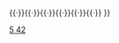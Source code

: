 {{周期表框架|[[钼化合物]]|钼化合物
|H=[[钼酸|{{chem|H|2|MoO|4}}]]
|Li=[[钼酸锂|{{chem|Li|2|MoO|4}}]]
|C=[[六羰基钼|Mo(CO)<sub>6</sub>]]</br>[[碳化钼|Mo<sub>2</sub>C]]
|N=[[正钼酸铵|{{chem|(NH|4|)|2|MoO|4}}]]</br>[[仲钼酸铵|{{chem|(NH|4|)|6|Mo|7|O|24}}]]</br>[[四硫代钼酸铵|{{chem|(NH|4|)|2|MoS|4}}]]</br>[[硝酸双氧钼|{{chem|MoO|2|(NO|3|)|2}}]]
|O=[[一氧化钼|MoO]]</br>[[三氧化二钼|Mo<sub>2</sub>O<sub>3</sub>]]</br>[[二氧化钼|MoO<sub>2</sub>]]</br>[[五氧化二钼|Mo<sub>2</sub>O<sub>5</sub>]]</br>[[三氧化钼|MoO<sub>3</sub>]]
|F=[[三氟化钼|MoF<sub>3</sub>]]</br>[[四氟化钼|MoF<sub>4</sub>]]</br>[[五氟化钼|MoF<sub>5</sub>]]</br>[[六氟化钼|MoF<sub>6</sub>]]
|Na=[[钼酸钠|{{chem|Na|2|MoO|4}}]]
|Si=[[二硅化钼|MoSi<sub>2</sub>]]
|P=[[磷化钼|MoP]]</br>[[磷钼酸|{{chem|H|3|PMo|12|O|40}}]]</br>[[磷钼酸铵|{{chem|(NH|4|)|3|PMo|12|O|40}}]]
|S=[[二硫化钼|MoS<sub>2</sub>]]</br>[[三硫化钼|MoS<sub>3</sub>]]
|Cl=[[二氯化钼|MoCl<sub>2</sub>]]</br>[[三氯化钼|MoCl<sub>3</sub>]]</br>[[四氯化钼|MoCl<sub>4</sub>]]</br>[[五氯化钼|MoCl<sub>5</sub>]]</br>[[六氯化钼|MoCl<sub>6</sub>]]</br>[[四氯氧化钼|MoOCl<sub>4</sub>]]</br>[[二氯二氧化钼|MoO<sub>2</sub>Cl<sub>2</sub>]]
|K=[[钼酸钾|{{chem|K|2|MoO|4}}]]</br>[[四硫代钼酸钾|{{chem|K|2|MoS|4}}]]</br>[[八氯合二钼酸钾|{{chem|K|4|Mo|2|Cl|8}}]]</br>[[八氰合钼(IV)酸钾|{{chem|K|4|Mo(CN)|8}}]]
|Ca=[[钼酸钙|{{chem|CaMoO|4}}]]
|Mn=[[钼酸锰|{{chem|MnMoO|4}}]]
|Co=[[钼酸钴|{{chem|CoMoO|4}}]]
|Ni=[[钼酸镍|{{chem|NiMoO|4}}]]
|Zn=[[钼酸锌|{{chem|ZnMoO|4}}]]
|As=[[二砷化钼|MoAs<sub>2</sub>]]
|Se=[[二硒化钼|MoSe<sub>2</sub>]]
|Br=[[二溴化钼|MoBr<sub>2</sub>]]</br>[[三溴化钼|MoBr<sub>3</sub>]]
|Ag=[[钼酸银|{{chem|Ag|2|MoO|4}}]]
|I=[[二碘化钼|MoI<sub>2</sub>]]</br>[[三碘化钼|MoI<sub>3</sub>]]
|Cs=[[钼酸铯|{{chem|Cs|2|MoO|4}}]]
|Ba=[[钼酸钡|{{chem|BaMoO|4}}]]
|Bi=[[钼酸铋|{{chem|Bi|2|(MoO|4|)|3}}]]
|list2=钼的有机化合物及有机酸盐
:[[乙酰丙酮双氧钼|{{chem|((CH|3|CO)|2|CH)|2|MoO|2}}]]{{·}}[[乙酸钼(II)|{{chem|Mo|2|(O|2|CCH|3|)|4}}]]{{·}}[[六叔丁氧基二钼|{{chem|(Mo(Me|3|CO)|3|)|2}}]]{{·}}[[二氢化二茂钼|{{chem|(Cp)|2|MoH|2}}]]{{·}}[[二氯化二茂钼|{{chem|(Cp)|2|MoCl|2}}]]{{·}}[[均三甲苯三羰基钼|{{chem|C|9|H|12|Mo(CO)|3}}]]{{·}}[[环戊二烯基三羰基钼二聚体|{{chem|((Cp)Mo(CO)|3|)|2}}]]{{·}}[[四硫代钼酸胆碱|{{chem|(N(CH|3|)|3|CH|2|CH|2|OH)|2|MoS|4}}]]
}}<noinclude>
[[Category:钼化合物| ]]
[[Category:化学品模板|5 42]]

</noinclude>